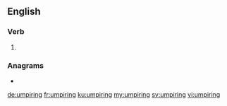 ==English==

===Verb===
{{head|en|present participle}}

# {{present participle of|umpire|lang=en|nocat=1}}

===Anagrams===
* {{l|en|impuring}}

[[de:umpiring]]
[[fr:umpiring]]
[[ku:umpiring]]
[[my:umpiring]]
[[sv:umpiring]]
[[vi:umpiring]]